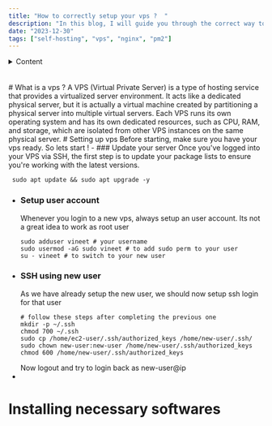 ```yaml
---
title: "How to correctly setup your vps ?  "
description: "In this blog, I will guide you through the correct way to setup your vps to host your websites correctly !"
date: "2023-12-30"
tags: ["self-hosting", "vps", "nginx", "pm2"]
---
```


<details>
  <summary>Content</summary>

  - [What is a VPS?](#what-is-a-vps)
  - Item 2
  - Item 3

</details>
<br></br>
# What is a vps ? 
A VPS (Virtual Private Server) is a type of hosting service that provides a virtualized server environment. It acts like a dedicated physical server, but it is actually a virtual machine created by partitioning a physical server into multiple virtual servers. Each VPS runs its own operating system and has its own dedicated resources, such as CPU, RAM, and storage, which are isolated from other VPS instances on the same physical server.
# Setting up vps
Before starting, make sure you have your vps ready. So lets start !
 - ### Update your server
   Once you've logged into your VPS via SSH, the first step is to update your package lists to ensure you're working with the latest versions.
   
   ```shell
    sudo apt update && sudo apt upgrade -y
   ```
 - ### Setup user account
   Whenever you login to a new vps, always setup an user account. Its not a great idea to work as root user
      ```shell
    sudo adduser vineet # your username
    sudo usermod -aG sudo vineet # to add sudo perm to your user
    su - vineet # to switch to your new user
   ```
 - ### SSH using new user
   As we have already setup the new user, we should now setup ssh login for that user
   ```shell
   # follow these steps after completing the previous one
   mkdir -p ~/.ssh
   chmod 700 ~/.ssh
   sudo cp /home/ec2-user/.ssh/authorized_keys /home/new-user/.ssh/
   sudo chown new-user:new-user /home/new-user/.ssh/authorized_keys
   chmod 600 /home/new-user/.ssh/authorized_keys
   ```
   Now logout and try to login back as new-user@ip
 - 


# Installing necessary softwares
 
